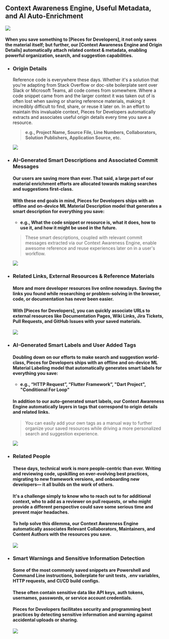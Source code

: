 ## Context Awareness Engine, Useful Metadata, and AI Auto-Enrichment
![](https://storage.googleapis.com/pieces_static_resources/vs_code_marketplace/GIFs/METADATA_BANNER)
#### When you save something to **[Pieces for Developers]**, it not only saves the material itself; but further, our [Context Awareness Engine and Origin Details] automatically attach related context & metadata, enabling powerful organization, search, and suggestion capabilities.

- ### Origin Details
  Reference code is everywhere these days. Whether it's a solution that you're adapting from Stack Overflow or doc-site boilerplate sent over Slack or Microsoft Teams, all code comes from somewhere.
  Where a code snippet came from and the larger context it was taken out of is often lost when saving or sharing reference materials, making it incredibly difficult to find, share, or reuse it later on.
  In an effort to maintain this invaluable context, Pieces for Developers automatically extracts and associates useful origin details every time you save a resource.
  > **e.g., Project Name, Source File, Line Numbers, Collaborators, Solution Publishers, Application Source, etc.**


  ![](https://storage.googleapis.com/pieces_static_resources/pfd_wiki/PFD_ORIGIN.gif)

- ### AI-Generated Smart Descriptions and Associated Commit Messages
  #### Our users are saving more than ever. That said, a large part of our material enrichment efforts are allocated towards making searches and suggestions first-class.
  #### With these end goals in mind, Pieces for Developers ships with an offline and on-device ML Material Description model that generates a smart description for everything you save:
    - **e.g., What the code snippet or resource is, what it does, how to use it, and how it might be used in the future.**

     > These smart descriptions, coupled with relevant commit messages extracted via our Context Awareness Engine, enable awesome reference and reuse experiences later on in a user's workflow.

  ![](https://storage.googleapis.com/pieces_static_resources/vs_code_marketplace/GIFs/SMART_DESCRIPTION)

- ### Related Links, External Resources & Reference Materials
  #### More and more developer resources live online nowadays. Saving the links you found while researching or problem-solving in the browser, code, or documentation has never been easier.
  #### With [Pieces for Developers], you can quickly associate URLs to external resources like Documentation Pages, Wiki Links, Jira Tickets, Pull Requests, and GitHub Issues with your saved materials.


  ![](https://storage.googleapis.com/pieces_static_resources/pfd_wiki/RELATED_LINKS_EXTERNAL_RESOURCES.gif)




- ### AI-Generated Smart Labels and User Added Tags
  #### Doubling down on our efforts to make search and suggestion world-class, Pieces for Developers ships with an offline and on-device ML Material Labeling model that automatically generates smart labels for everything you save:
    - **e.g., “HTTP Request”, “Flutter Framework”, "Dart Project", "Conditional For Loop"**
  #### In addition to our auto-generated smart labels, our Context Awareness Engine automatically layers in tags that correspond to origin details and related links.
    > You can easily add your own tags as a manual way to further organize your saved resources while driving a more personalized search and suggestion experience.


  ![](https://storage.googleapis.com/pieces_static_resources/pfd_wiki/AI_GENERATED_SMART_CONTEXT.gif)




- ### Related People
  #### These days, technical work is more people-centric than ever. Writing and reviewing code, upskilling on ever-evolving best practices, migrating to new framework versions, and onboarding new developers— it all builds on the work of others.
  #### It's a challenge simply to know who to reach out to for additional context, who to add as a reviewer on pull requests, or who might provide a different perspective could save some serious time and prevent major headaches.
  #### To help solve this dilemma, our Context Awareness Engine automatically associates Relevant Collaborators, Maintainers, and Content Authors with the resources you save.

  ![](https://storage.googleapis.com/pieces_static_resources/pfd_wiki/RELATED_PEOPLE.gif)



- ### Smart Warnings and Sensitive Information Detection
  #### Some of the most commonly saved snippets are Powershell and Command Line instructions, boilerplate for unit tests, .env variables, HTTP requests, and CI/CD build configs.
  #### These often contain sensitive data like API keys, auth tokens, usernames, passwords, or service account credentials.
  #### Pieces for Developers facilitates security and programming best practices by detecting sensitive information and warning against accidental uploads or sharing.

  ![](https://storage.googleapis.com/pieces_static_resources/pfd_wiki/SENSITIVE.gif)
